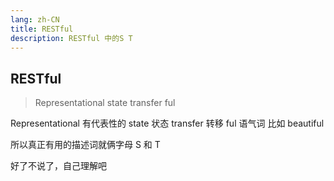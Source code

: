 ```yaml
---
lang: zh-CN
title: RESTful
description: RESTful 中的S T
---
```


## RESTful

> Representational state transfer ful

Representational 有代表性的
state  状态
transfer 转移
ful 语气词 比如 beautiful 

所以真正有用的描述词就俩字母  S  和  T

好了不说了，自己理解吧
